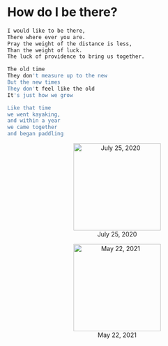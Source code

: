 # How do I be there?

```r
I would like to be there,
There where ever you are.
Pray the weight of the distance is less,
Than the weight of luck.
The luck of providence to bring us together.

The old time
They don't measure up to the new
But the new times
They don't feel like the old
It's just how we grow

Like that time 
we went kayaking,
and within a year 
we came together 
and began paddling 

```

<center>


![July 25, 2020](images/manjot kayak.jpg){length=400px, width=200px}


![May 22, 2021](mimages/9.1 5-22-2021.jpg){length=400px, width=200px}

</center>


